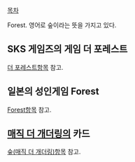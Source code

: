 [[목차]]

Forest. 영어로 숲이라는 뜻을 가지고 있다.

== SKS 게임즈의 게임 더 포레스트 ==
[[더 포레스트]]항목 참고.
== 일본의 성인게임 Forest ==
[[Forest]]항목 참고.
== [[매직 더 개더링]]의 카드 ==
[[숲(매직 더 개더링)]]항목 참고.
